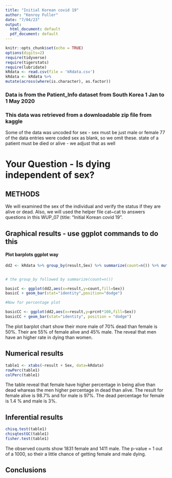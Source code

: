 ```yaml
---
title: "Initial Korean covid 19"
author: "Kenroy Fuller"
date: "7/04/23"
output:
  html_document: default
  pdf_document: default
---
```


```r
knitr::opts_chunk$set(echo = TRUE)
options(digits=2)
require(tidyverse)
require(tigerstats)
require(lubridate)
kRdata <- read.csv(file = 'kRdata.csv')
kRdata <- kRdata %>%
mutate(across(where(is.character), as.factor))

```
### Data is from the Patient_Info dataset from South Korea 1 Jan to 1 May 2020
### This data was retrieved from a downloadable zip file from kaggle

Some of the data was uncoded for sex - sex must be just male or female
77 of the data entries were coded sex  as blank, so we omit these.
state of a patient must be died or alive - we adjust that as well   
  
  
  
# Your Question - Is dying independent of sex?


## METHODS
We will examined the sex of the individual and verify the status if they are alive or dead. Also, we will used the helper file cat~cat to answers questions in this WUP_07 (title: "Initial Korean covid 19". 


## Graphical results - use ggplot commands to do this  

#### Plot barplots ggplot way

```r
dd2 <- kRdata %>% group_by(result,Sex) %>% summarize(count=n()) %>% mutate(prcnt=count/sum(count))


# the group_by followed by summarize(count=n())

basicC <- ggplot(dd2,aes(x=result,y=count,fill=Sex))
basicC + geom_bar(stat="identity",position="dodge")

#Now for percentage plot

basicCC <- ggplot(dd2,aes(x=result,y=prcnt*100,fill=Sex)) 
basicCC + geom_bar(stat="identity", position = "dodge")
```
The plot barplot chart show their more male of 70% dead than female is 50%. Their are 55% of female alive and 45% male. The reveal that men have an higher rate in dying than women.  
  

## Numerical results


```r
table1 <- xtabs(~result + Sex, data=kRdata)
rowPerc(table1)
colPerc(table1)
```
The table reveal that female have higher percentage in being alive than dead whareas the men higher percentage in dead than alive. The result for female alive is 98.7% and for male is 97%. The dead percentage for female is 1.4 % and male is 3%.


## Inferential results 


```r
chisq.test(table1)
chisqtestGC(table1)
fisher.test(table1)
```

The observed counts show 1831 female and 1411 male. The p-value = 1 out of a 1000, so their a little chance of getting female and male dying. 


## Conclusions

